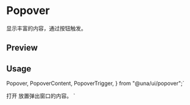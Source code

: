 

<Meta of={PopoverStories} />

<RadixPrimitiveDocsButton name='popover' />

# Popover

显示丰富的内容，通过按钮触发。

## Preview

<Canvas of={PopoverStories.Example} />

## Usage

  Popover,
  PopoverContent,
  PopoverTrigger,
} from "@una/ui/popover";`

  <PopoverTrigger>打开</PopoverTrigger>
  <PopoverContent>放置弹出窗口的内容。</PopoverContent>
</Popover>`

<Source code={importCode} language='ts' dark />
<Source code={usageCode} language='tsx' dark />

